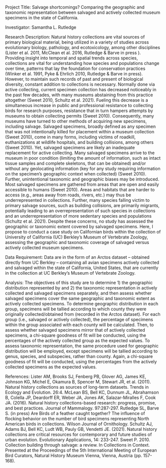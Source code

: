 Project Title: Salvage shortcomings? Comparing the geographic and taxonomic representation between salvaged and actively collected museum specimens in the state of California.

Investigator: Samantha L. Rutledge

Research Description: Natural history collections are vital sources of primary biological material, being utilized in a variety of studies across evolutionary biology, pathology, and ecotoxicology, among other disciplines (Lister et al. 2011, McClean et al. 2016, Rutledge & Barve in press ). Providing insight into temporal and spatial trends across species, collections are vital for understanding how species and populations change over time, patterns that lay the foundation for conservation practices (Winker et al. 1991, Pyke & Ehrlich 2010, Rutledge & Barve in press). However, to maintain such records of past and present of biological diversity, constant addition to collections is necessary. Normally done via active collecting, current specimen collection has decreased noticeably in the past few decades, with many museums abstaining from this practice altogether (Sweet 2010, Schultz et al. 2021). Fueling this decrease is a simultaneous increase in public and professional resistance to collecting birds for research purposes, resistance that in turn hampers attempts by museums to obtain collecting permits (Sweet 2010).  Consequently, many museums have turned to other methods of acquiring new specimens, including salvage. Salvaged specimens, broadly defined as any specimen that was not intentionally killed for placement within a museum collection (Sweet 2010), come in many forms, including victims of roadkill, euthanizations at wildlife hospitals, and building collisions, among others (Sweet 2010). Yet, salvaged specimens are likely an inadequate replacement for active collecting. Many salvaged specimens arrive to the museum in poor condition (limiting the amount of information, such as intact tissue samples and complete skeletons, that can be obtained) and/or without any geolocating information (key for any study requiring information on the specimen’s geographic context when collected) (Sweet 2010). Further, unintentional taxonomic and geographic biases may be introduced. Most salvaged specimens are gathered from areas that are open and easily accessible to humans (Sweet 2010). Areas and habitats that are harder to access (e.g., areas away from roads, rivers, etc.) may thus be underrepresented in collections. Further, many species falling victim to primary salvage sources, such as building collisions, are primarily migrants, potentially leading to an overrepresentation of such species in collections and an underrepresentation of more sedentary species and populations (Schultz et al. 2021). Despite these concerns, no study has assessed the geographic or taxonomic extent covered by salvaged specimens. Here, I propose to conduct a case study on Californian birds within the collection of University of California (UC) Berkley’s Museum of Vertebrate Zoology, assessing the geographic and taxonomic coverage of salvaged versus actively collected museum specimens.

Data Requirement: Data are in the form of an Arctos dataset – obtained directly from UC Berkley – containing all avian specimens actively collected and salvaged within the state of California, United States, that are currently in the collection at UC Berkley’s Museum of Vertebrate Zoology. 

Analysis: The objectives of this study are to determine 1) the geographic distribution represented by and 2) the taxonomic representation in actively collected and salvaged specimens separately, and then assess whether salvaged specimens cover the same geographic and taxonomic extent as actively collected specimens. To determine geographic distribution in each group, specimens will be tallied according to which county they were originally collected/obtained from (recorded in the Arctos dataset). For each group (i.e., salvaged or actively collected), the percentage of specimens within the group associated with each county will be calculated. Then, to assess whether salvaged specimens mirror that of actively collected specimens, a chi-square goodness of fit will be conducted, using the percentages of the actively collected group as the expected values. To assess taxonomic representation, the same procedure used for geographic distribution will be employed, except specimens will be tallied according to genus, species, and subspecies, rather than county. Again, a chi-square goodness of fit will be conducted, using the percentages from the actively collected specimens as the expected values. 

References:
Lister AM, Brooks SJ, Fenberg PB, Glover AG, James KE, Johnson KG, Michel E, Okamura B, Spencer M, Stewart JR, et al. (2011). Natural history collections as sources of long-term datasets. Trends in Ecology and Evolution. 26:4.
McLean BS, Bell KC, Dunnum JL, Abrahamson B, Colella JP, Deardorff ER, Weber JA, Jones AK, Salazar-Miralles F, Cook JA. (2016). Natural history collections-based research: progress, promise, and best practices. Journal of Mammalogy. 97:287-297. 
Rutledge SL, Barve S. (in press) Are Birds of a feather caught together? The influence of flocking behavior on the number of bird specimens representing North American birds in collections. Wilson Journal of Ornithology. 
Schultz AJ, Adams BJ, Bell KC, Ludt WB, Pauly GB, Vendetti JE. (2021). Natural history collections are critical resources for contemporary and future studies of urban evolution. Evolutionary Applications, 14: 233-247.
Sweet P. 2010. Collection building through salvage: a review. In Collections in Context. Presented at the Proceedings of the 5th International Meeting of European Bird Curators, Natural History Museum Vienna, Vienna, Austria (pp. 157-168).
